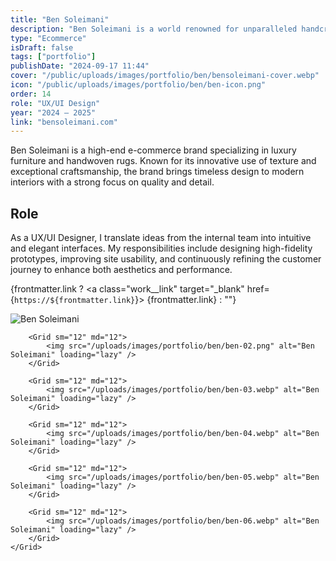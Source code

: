 ```yaml
---
title: "Ben Soleimani"
description: "Ben Soleimani is a world renowned for unparalleled handcrafted rug offerings and innovative use of texture."
type: "Ecommerce"
isDraft: false
tags: ["portfolio"]
publishDate: "2024-09-17 11:44"
cover: "/public/uploads/images/portfolio/ben/bensoleimani-cover.webp"
icon: "/public/uploads/images/portfolio/ben/ben-icon.png"
order: 14
role: "UX/UI Design"
year: "2024 — 2025"
link: "bensoleimani.com"
---
```



<div class="wrap-sm">

Ben Soleimani is a high-end e-commerce brand specializing in luxury furniture and handwoven rugs. Known for its innovative use of texture and exceptional craftsmanship, the brand brings timeless design to modern interiors with a strong focus on quality and detail.


## Role 

As a UX/UI Designer, I translate ideas from the internal team into intuitive and elegant interfaces. My responsibilities include designing high-fidelity prototypes, improving site usability, and continuously refining the customer journey to enhance both aesthetics and performance.


{frontmatter.link ? <a class="work__link" target="_blank" href={`https://${frontmatter.link}`}> {frontmatter.link}</a> : ""}

</div>

<div class="wrap-wider">
    <Grid isContainer>
        <Grid sm="12" md="12">
            <img src="/uploads/images/portfolio/ben/ben-01.webp" alt="Ben Soleimani" loading="lazy" />
        </Grid>

        <Grid sm="12" md="12">
            <img src="/uploads/images/portfolio/ben/ben-02.png" alt="Ben Soleimani" loading="lazy" />
        </Grid>

        <Grid sm="12" md="12">
            <img src="/uploads/images/portfolio/ben/ben-03.webp" alt="Ben Soleimani" loading="lazy" />
        </Grid>

        <Grid sm="12" md="12">
            <img src="/uploads/images/portfolio/ben/ben-04.webp" alt="Ben Soleimani" loading="lazy" />
        </Grid>

        <Grid sm="12" md="12">
            <img src="/uploads/images/portfolio/ben/ben-05.webp" alt="Ben Soleimani" loading="lazy" />
        </Grid>

        <Grid sm="12" md="12">
            <img src="/uploads/images/portfolio/ben/ben-06.webp" alt="Ben Soleimani" loading="lazy" />
        </Grid>
    </Grid>
</div>
